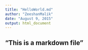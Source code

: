 ```yaml
---
title: "HelloWorld.md"
author: "ZeeshanMalik"
date: "August 9, 2015"
output: html_document
---
```


## "This is a markdown file"